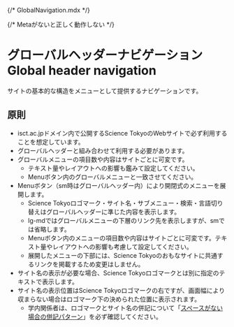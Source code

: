 {/* GlobalNavigation.mdx */}


{/* Metaがないと正しく動作しない */}

<Meta title="GlobalNavigation" of={GlobalNavigationStories} />

# グローバルヘッダーナビゲーション Global header navigation

サイトの基本的な構造をメニューとして提供するナビゲーションです。

## 原則

- isct.ac.jpドメイン内で公開するScience TokyoのWebサイトで必ず利用することを想定しています。
- グローバルヘッダーと組み合わせて利用する必要があります。
- グローバルメニューの項目数や内容はサイトごとに可変です。
	- テキスト量やレイアウトへの影響も鑑みて設定してください。
	- Menuボタン内のグローバルメニューと一致させてください。
- Menuボタン（sm時はグローバルヘッダー内）により開閉式のメニューを展開します。
	- Science Tokyoロゴマーク・サイト名・サブメニュー・検索・言語切り替えはグローバルヘッダーに準じた内容を表示します。
	- lg-mdではグローバルメニューの下層のリンク先を表示しますが、smでは省略します。
	- Menuボタン内のメニューの項目数や内容はサイトごとに可変です。テキスト量やレイアウトへの影響も考慮して設定してください。
	- 展開したメニューの下部には、Science Tokyoのおもなサイトに共通するリンクを掲載するため変更はしません。
- サイト名の表示が必要な場合、Science Tokyoロゴマークとは別に指定のテキストで表示します。
- サイト名の表示位置はScience Tokyoロゴマークの右ですが、画面幅により収まらない場合はロゴマーク下の決められた位置に表示されます。
  - 学内関係者は、ロゴマークとサイト名の併記について「<a href="https://design-system.isct.ac.jp/ja/brand/communication/organization/#%E3%82%B9%E3%83%9A%E3%83%BC%E3%82%B9%E3%81%8C%E3%81%AA%E3%81%84%E5%A0%B4%E5%90%88%E3%81%AE%E4%BD%B5%E8%A8%98%E3%83%91%E3%82%BF%E3%83%BC%E3%83%B3" target="_blank">スペースがない場合の併記パターン</a>」を必ず確認してください。

<Canvas />
<Controls />
